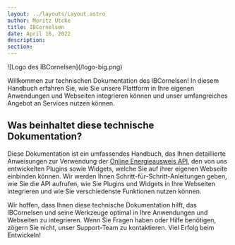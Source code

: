 ```yaml
---
layout: ../layouts/Layout.astro
author: Moritz Utcke
title: IBCornelsen
date: April 16, 2022
description:
section:
---
```


<div class="flex justify-center my-16">
![Logo des IBCornelsen](/logo-big.png)
</div>

Willkommen zur technischen Dokumentation des IBCornelsen! In diesem Handbuch
erfahren Sie, wie Sie unsere Plattform in Ihre eigenen Anwendungen und Webseiten
integrieren können und unser umfangreiches Angebot an Services nutzen können.

## Was beinhaltet diese technische Dokumentation?
Diese Dokumentation ist ein umfassendes Handbuch, das Ihnen detaillierte
Anweisungen zur Verwendung der [Online Energieausweis API](/api/erste-schritte),
den von uns entwickelten Plugins sowie Widgets, welche Sie auf ihrer eigenen
Webseite einbinden können. Wir werden Ihnen Schritt-für-Schritt-Anleitungen
geben, wie Sie die API aufrufen, wie Sie Plugins und Widgets in Ihre Webseiten
integrieren und wie Sie verschiedenste Funktionen nutzen können.

Wir hoffen, dass Ihnen diese technische Dokumentation hilft,
das IBCornelsen und seine Werkzeuge optimal in Ihre Anwendungen und Webseiten zu
integrieren. Wenn Sie Fragen haben oder Hilfe benötigen, zögern Sie nicht, unser
Support-Team zu kontaktieren. Viel Erfolg beim Entwickeln!

